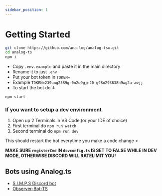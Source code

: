 ```yaml
---
sidebar_position: 1
---
```



# Getting Started 

```sh
git clone https://github.com/ana-log/analog-tsx.git
cd analog-ts
npm i
```
- Copy `.env.example` and paste it in the main directory
- Rename it to just `.env`
- Put your bot token in `TOKEN=` 
- Example `TOKEN=239ung2389g-0n2q9gjn20-g98n293838h9wg2a-awjj`
- To start the bot do ↓
```sh
npm start
```
### If you want to setup a dev environment 
1. Open up 2 Terminals in VS Code (or your IDE of choice)
2. First terminal do `npm run watch`
3. Second terminal do `npm run dev` 

This should restart the bot everytime you make a code change
<

**MAKE SURE `registerCmd` IN `devconfig.ts` IS SET TO FALSE WHILE IN DEV MODE, OTHERWISE DISCORD WILL RATELIMIT YOU!**
## Bots using Analog.ts
- [S.I.M.P.S Discord bot](https://github.com/simpsmc/discordbot)
- [Observer-Bot-TS](https://github.com/ComparatorCraftSMP/observer-bot-ts)